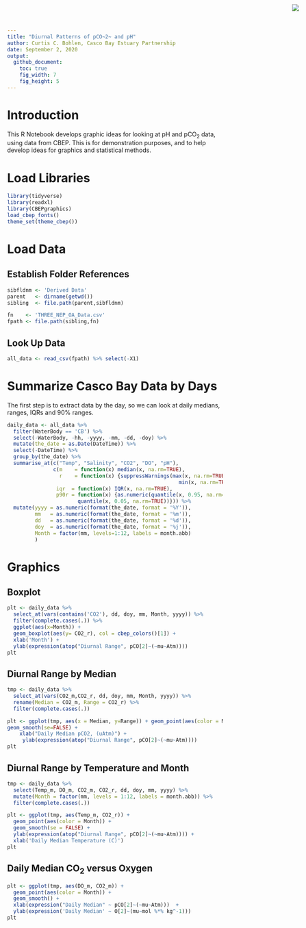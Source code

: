 ```yaml
---
title: "Diurnal Patterns of pCO~2~ and pH"
author: Curtis C. Bohlen, Casco Bay Estuary Partnership
date: September 2, 2020
output:
  github_document:
    toc: true
    fig_width: 7
    fig_height: 5
---
```


<img
    src="https://www.cascobayestuary.org/wp-content/uploads/2014/04/logo_sm.jpg"
    style="position:absolute;top:10px;right:50px;" />

# Introduction
This R Notebook develops graphic ideas for looking at pH and pCO~2~ data, using
data from CBEP.  This is for demonstration purposes, and to help develop ideas
for graphics and statistical methods.

# Load Libraries
```r
library(tidyverse)
library(readxl)
library(CBEPgraphics)
load_cbep_fonts()
theme_set(theme_cbep())

```

# Load Data 
## Establish Folder References
```r
sibfldnm <- 'Derived Data'
parent   <- dirname(getwd())
sibling  <- file.path(parent,sibfldnm)

fn    <- 'THREE_NEP_OA_Data.csv'
fpath <- file.path(sibling,fn)
```

## Look Up Data
```r
all_data <- read_csv(fpath) %>% select(-X1)
```

# Summarize Casco Bay Data by Days
The first step is to extract data  by the day, so we can look at daily medians,
ranges, IQRs and 90% ranges.

```r
daily_data <- all_data %>%
  filter(WaterBody == 'CB') %>%
  select(-WaterBody, -hh, -yyyy, -mm, -dd, -doy) %>%
  mutate(the_date = as.Date(DateTime)) %>%
  select(-DateTime) %>%
  group_by(the_date) %>%
  summarise_at(c("Temp", "Salinity", "CO2", "DO", "pH"),
               c(m    = function(x) median(x, na.rm=TRUE),
                 r    = function(x) {suppressWarnings(max(x, na.rm=TRUE) -
                                                        min(x, na.rm=TRUE))},
                iqr  = function(x) IQR(x, na.rm=TRUE),
                p90r = function(x) {as.numeric(quantile(x, 0.95, na.rm=TRUE) -
                       quantile(x, 0.05, na.rm=TRUE))})) %>%
  mutate(yyyy = as.numeric(format(the_date, format = '%Y')),
         mm   = as.numeric(format(the_date, format = '%m')),
         dd   = as.numeric(format(the_date, format = '%d')),
         doy  = as.numeric(format(the_date, format = '%j')),
         Month = factor(mm, levels=1:12, labels = month.abb)
         )
```

# Graphics
## Boxplot
```r
plt <- daily_data %>%
  select_at(vars(contains('CO2'), dd, doy, mm, Month, yyyy)) %>%
  filter(complete.cases(.)) %>%
  ggplot(aes(x=Month)) +
  geom_boxplot(aes(y= CO2_r), col = cbep_colors()[1]) +
  xlab('Month') + 
  ylab(expression(atop("Diurnal Range", pCO[2]~(~mu~Atm))))
plt
```

## Diurnal Range by Median
```r
tmp <- daily_data %>%
  select_at(vars(CO2_m,CO2_r, dd, doy, mm, Month, yyyy)) %>%
  rename(Median = CO2_m, Range = CO2_r) %>%
  filter(complete.cases(.))

plt <- ggplot(tmp, aes(x = Median, y=Range)) + geom_point(aes(color = Month)) + 
geom_smooth(se=FALSE) +
    xlab("Daily Median pCO2, (uAtm)") + 
     ylab(expression(atop("Diurnal Range", pCO[2]~(~mu~Atm))))
plt
```

## Diurnal Range by Temperature and Month
```r
tmp <- daily_data %>%
  select(Temp_m, DO_m, CO2_m, CO2_r, dd, doy, mm, yyyy) %>%
  mutate(Month = factor(mm, levels = 1:12, labels = month.abb)) %>%
  filter(complete.cases(.))

plt <- ggplot(tmp, aes(Temp_m, CO2_r)) +
  geom_point(aes(color = Month)) +
  geom_smooth(se = FALSE) +
  ylab(expression(atop("Diurnal Range", pCO[2]~(~mu~Atm)))) +
  xlab('Daily Median Temperature (C)')
plt
```

## Daily Median CO~2~ versus Oxygen
```r
plt <- ggplot(tmp, aes(DO_m, CO2_m)) +
  geom_point(aes(color = Month)) +
  geom_smooth() +
  xlab(expression("Daily Median" ~ pCO[2]~(~mu~Atm)))  +
  ylab(expression('Daily Median' ~ O[2]~(mu~mol %*% kg^-1)))
plt
```


